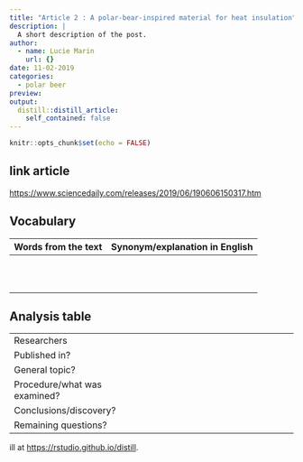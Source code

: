 ```yaml
---
title: "Article 2 : A polar-bear-inspired material for heat insulation"
description: |
  A short description of the post.
author:
  - name: Lucie Marin
    url: {}
date: 11-02-2019
categories:
  - polar beer
preview: 
output:
  distill::distill_article:
    self_contained: false
---
```



```r
knitr::opts_chunk$set(echo = FALSE)
```



## link article

<https://www.sciencedaily.com/releases/2019/06/190606150317.htm>

## Vocabulary 

| Words from the text | Synonym/explanation in English |
| ------------------- | ------------------------------ |
|               |                 |
|               |                 |
|               |                 |
|               |                 |
|               |                 |
|               |                 |
|               |                 |
|               |                 |
|               |                 |
|               |                 |
|               |                 |


## Analysis table 

|                              |                                                                     |
| ---------------------------- | ------------------------------------------------------------------- |
| Researchers                  |                   |
| Published in?                |                                                      |
| General topic?               |                      |
| Procedure/what was examined? |                    |
| Conclusions/discovery?       |            |
| Remaining questions?         |         |
ill at <https://rstudio.github.io/distill>.

